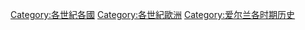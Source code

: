 [[Category:各世紀各國|Category:各世紀各國]]
[[Category:各世紀歐洲|Category:各世紀歐洲]]
[[Category:爱尔兰各时期历史|Category:爱尔兰各时期历史]]
